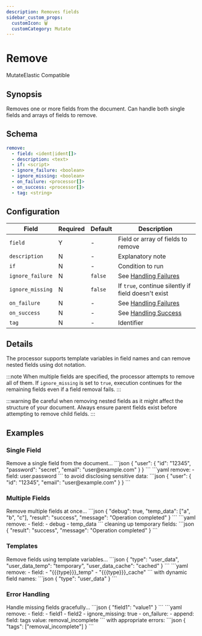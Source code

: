 ```yaml
---
description: Removes fields
sidebar_custom_props:
  customIcon: 🗑️
  customCategory: Mutate
---
```


# Remove

<span className="theme-doc-version-badge badge badge--primary">Mutate</span><span className="theme-doc-version-badge badge badge--secondary">Elastic Compatible</span>

## Synopsis

Removes one or more fields from the document. Can handle both single fields and arrays of fields to remove.

## Schema

```yaml {2}
remove:
  - field: <ident|ident[]>
  - description: <text>
  - if: <script>
  - ignore_failure: <boolean>
  - ignore_missing: <boolean>
  - on_failure: <processor[]>
  - on_success: <processor[]>
  - tag: <string>
```

## Configuration

|Field|Required|Default|Description|
|---|---|---|---|
|`field`|Y|-|Field or array of fields to remove|
|`description`|N|-|Explanatory note|
|`if`|N|-|Condition to run|
|`ignore_failure`|N|`false`|See [Handling Failures](../handling-failures.mdx)|
|`ignore_missing`|N|`false`|If `true`, continue silently if field doesn't exist|
|`on_failure`|N|-|See [Handling Failures](../handling-failures.mdx)|
|`on_success`|N|-|See [Handling Success](../handling-success.mdx)|
|`tag`|N|-|Identifier|

## Details

The processor supports template variables in field names and can remove nested fields using dot notation.

:::note
When multiple fields are specified, the processor attempts to remove all of them. If `ignore_missing` is set to `true`, execution continues for the remaining fields even if a field removal fails.
:::

:::warning
Be careful when removing nested fields as it might affect the structure of your document. Always ensure parent fields exist before attempting to remove child fields.
:::

## Examples

### Single Field

<ExampleGrid>
  <CommentCol>
    Remove a single field from the document...
  </CommentCol>
  <CodeCol>
    ```json
    {
      "user": {
        "id": "12345",
        "password": "secret",
        "email": "user@example.com"
      }
    }
    ```
    ```yaml
    remove:
      - field: user.password
    ```
  </CodeCol>
  <CommentCol>
    to avoid disclosing sensitive data:
  </CommentCol>
  <CodeCol>
    ```json
    {
      "user": {
        "id": "12345",
        "email": "user@example.com"
      }
    }
    ```
  </CodeCol>
</ExampleGrid>

### Multiple Fields

<ExampleGrid>
  <CommentCol>
    Remove multiple fields at once...
  </CommentCol>
  <CodeCol>
    ```json
    {
      "debug": true,
      "temp_data": ["a", "b", "c"],
      "result": "success",
      "message": "Operation completed"
    }
    ```
    ```yaml
    remove:
      - field: 
        - debug
        - temp_data
    ```
  </CodeCol>
  <CommentCol>
    cleaning up temporary fields:
  </CommentCol>
  <CodeCol>
    ```json
    {
      "result": "success",
      "message": "Operation completed"
    }
    ```
  </CodeCol>
</ExampleGrid>

### Templates

<ExampleGrid>
  <CommentCol>
    Remove fields using template variables...
  </CommentCol>
  <CodeCol>
    ```json
    {
      "type": "user_data",
      "user_data_temp": "temporary",
      "user_data_cache": "cached"
    }
    ```
    ```yaml
    remove:
      - field: 
        - "{{{type}}}_temp"
        - "{{{type}}}_cache"
    ```
  </CodeCol>
  <CommentCol>
    with dynamic field names:
  </CommentCol>
  <CodeCol>
    ```json
    {
      "type": "user_data"
    }
    ```
  </CodeCol>
</ExampleGrid>

### Error Handling

<ExampleGrid>
  <CommentCol>
    Handle missing fields gracefully...
  </CommentCol>
  <CodeCol>
    ```json
    {
      "field1": "value1"
    }
    ```
    ```yaml
    remove:
      - field: 
        - field1
        - field2
      - ignore_missing: true
      - on_failure:
          - append:
              field: tags
              value: removal_incomplete
    ```
  </CodeCol>
  <CommentCol>
    with appropriate errors:
  </CommentCol>
  <CodeCol>
    ```json
    {
      "tags": ["removal_incomplete"]
    }
    ```
  </CodeCol>
</ExampleGrid>

